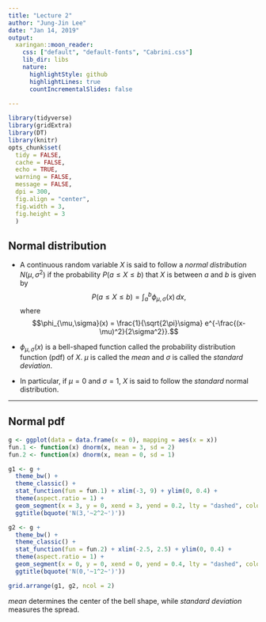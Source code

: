```yaml
---
title: "Lecture 2"
author: "Jung-Jin Lee"
date: "Jan 14, 2019"
output:
  xaringan::moon_reader:
    css: ["default", "default-fonts", "Cabrini.css"] 
    lib_dir: libs
    nature:
      highlightStyle: github
      highlightLines: true
      countIncrementalSlides: false
      
---
```

```r
library(tidyverse) 
library(gridExtra)
library(DT)
library(knitr) 
opts_chunk$set(
  tidy = FALSE,
  cache = FALSE,
  echo = TRUE,
  warning = FALSE,
  message = FALSE,
  dpi = 300,
  fig.align = "center",
  fig.width = 3,
  fig.height = 3
  )
```

## Normal distribution

- A continuous random variable $X$ is said to follow a _normal distribution_ $N(\mu, \sigma^2)$ if the probability $P(a\leq X \leq b)$ that $X$ is between $a$ and $b$ is given by 
$$P(a\leq X \leq b) = \int_a^b \phi_{\mu,\sigma}(x)\,dx,$$
where $$\phi_{\mu,\sigma}(x) = \frac{1}{\sqrt{2\pi}\sigma} e^{-\frac{(x-\mu)^2}{2\sigma^2}}.$$
- $\phi_{\mu,\sigma}(x)$ is a bell-shaped function called the probability distribution function (pdf) of $X$. $\mu$ is called the _mean_ and $\sigma$ is called the _standard deviation_.

- In particular, if $\mu = 0$ and $\sigma =1$, $X$ is said to follow the _standard_ normal distribution.

---

## Normal pdf

```r
g <- ggplot(data = data.frame(x = 0), mapping = aes(x = x))
fun.1 <- function(x) dnorm(x, mean = 3, sd = 2)
fun.2 <- function(x) dnorm(x, mean = 0, sd = 1)

g1 <- g + 
  theme_bw() + 
  theme_classic() +
  stat_function(fun = fun.1) + xlim(-3, 9) + ylim(0, 0.4) +
  theme(aspect.ratio = 1) +
  geom_segment(x = 3, y = 0, xend = 3, yend = 0.2, lty = "dashed", color = "red") +
  ggtitle(bquote('N(3,'~2^2~')'))

g2 <- g + 
  theme_bw() + 
  theme_classic() +
  stat_function(fun = fun.2) + xlim(-2.5, 2.5) + ylim(0, 0.4) +
  theme(aspect.ratio = 1) +
  geom_segment(x = 0, y = 0, xend = 0, yend = 0.4, lty = "dashed", color = "red") +
  ggtitle(bquote('N(0,'~1^2~')'))

grid.arrange(g1, g2, ncol = 2)
```

_mean_ determines the center of the bell shape, while _standard deviation_ measures the spread.




